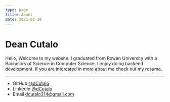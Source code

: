 ```yaml
---
type: page
title: About
date: 2021-03-19
---
```


# Dean Cutalo

Hello, Welcome to my website. I graduated from Rowan University with a Bachelors of Science in Computer Science. I enjoy doing backend development. If you are interested in more about me check out my resume. 

---

- GitHub [@dCutalo](https://github.com/dcutalo)
- LinkedIn [@dCutalo](https://www.linkedin.com/in/dean-cutalo-42ba2b180/)
- Email dcutalo314@gmail.com